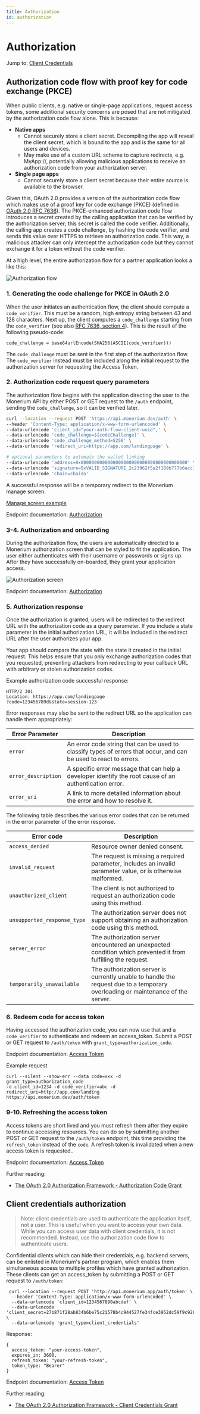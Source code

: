 ```yaml
---
title: Authorization
id: authorization
---
```


# Authorization

Jump to: [Client Credentials](#client-credentials-authorization)

## Authorization code flow with proof key for code exchange (PKCE)

When public clients, e.g. native or single-page applications, request access tokens, some additional security concerns are posed that are not mitigated by the authorization code flow alone. This is because:

- **Native apps**
  - Cannot securely store a client secret. Decompiling the app will reveal the client secret, which is bound to the app and is the same for all users and devices.
  - May make use of a custom URL scheme to capture redirects, e.g. MyApp://, potentially allowing malicious applications to receive an authorization code from your authorization server.
- **Single page apps**
  - Cannot securely store a client secret because their entire source is available to the browser.

Given this, OAuth 2.0 provides a version of the authorization code flow which makes use of a proof key for code exchange (PKCE) (defined in [OAuth 2.0 RFC 7636](https://tools.ietf.org/html/rfc7636)). The PKCE-enhanced authorization code flow introduces a secret created by the calling application that can be verified by the authorization server; this secret is called the code verifier. Additionally, the calling app creates a code challenge, by hashing the code verifier, and sends this value over HTTPS to retrieve an authorization code. This way, a malicious attacker can only intercept the authorization code but they cannot exchange it for a token without the code verifier.

At a high level, the entire authorization flow for a partner application looks a like this:

![Authorization flow](../static/img/AuthorizationCodeFlowPKCE.jpg)

### 1. Generating the code challenge for PKCE in OAuth 2.0

When the user initiates an authentication flow, the client should compute a `code_verifier`. This must be a random, high entropy string between 43 and 128 characters. Next up, the client computes a `code_challenge` starting from the `code_verifier` (see also [RFC 7636, section 4](https://tools.ietf.org/html/rfc7636#section-4)). This is the result of the following pseudo-code:

```
code_challenge = base64urlEncode(SHA256(ASCII(code_verifier)))
```

The `code_challenge` must be sent in the first step of the authorization flow. The `code_verifier` instead must be included along the initial request to the authorization server for requesting the Access Token.

### 2. Authorization code request query parameters

The authorization flow begins with the application directing the user to the Monerium API by either POST or GET request to the `/auth` endpoint, sending the `code_challenge`, so it can be verified later.

```sh
curl --location --request POST 'https://api.monerium.dev/auth' \
--header 'Content-Type: application/x-www-form-urlencoded' \
--data-urlencode 'client_id="your-auth-flow-client-uuid",' \
--data-urlencode 'code_challenge=${codeChallenge}' \
--data-urlencode 'code_challenge_method=S256' \
--data-urlencode 'redirect_uri=https://app.com/landingpage' \

# optional parameters to automate the wallet linking
--data-urlencode 'address=0x0000000000000000000000000000000000000000' \
--data-urlencode 'signature=0xVALID_SIGNATURE_2c23962f5a2f189b777b6ecc19a395f446c86aaf3b5d1dc0ba919ddb34372f4c9f0c8686cfc2e8266b3e4d8d1bc7bc67c34a11f9dfe8e691b' \
--data-urlencode 'chain=chaido'
```

A successful response will be a temporary redirect to the Monerium manage screen.

[Manage screen example](https://sandbox.monerium.dev/partners/9f2b364e-cc19-11ef-92b5-aae55502171d/auth?client_id=9ee602d1-cc19-11ef-92b5-aae55502171d&code_challenge=WV2IpInAYuSKarMDnYxmkstBqZl6LlIv9Qtl1I8CEjw&code_challenge_method=S256&redirect_uri=https%3A%2F%2Fmonerium.netlify.app%2Fdashboard&response_type=code)

Endpoint documentation: [Authorization](./docs/api#tag/auth/operation/auth)

### 3-4. Authorization and onboarding

During the authorization flow, the users are automatically directed to a Monerium authorization screen that can be styled to fit the application. The user either authenticates with their username or passwords or signs up. After they have successfully on-boarded, they grant your application access.

![Authorization screen](../static/img/AuthFlowScreen.jpg)

Endpoint documentation: [Authorization](./docs/api#tag/auth/operation/auth)

### 5. Authorization response

Once the authorization is granted, users will be redirected to the redirect URL with the authorization code as a query parameter. If you include a state parameter in the initial authorization URL, it will be included in the redirect URL after the user authorizes your app.

Your app should compare the state with the state it created in the initial request. This helps ensure that you only exchange authorization codes that you requested, preventing attackers from redirecting to your callback URL with arbitrary or stolen authorization codes.

Example authorization code successful response:

```
HTTP/2 301
Location: https://app.com/landingpage
?code=123456789d&state=session-123
```

Error responses may also be sent to the redirect URL so the application can handle them appropriately:

| Error Parameter     | Description                                                                                                       |
| ------------------- | ----------------------------------------------------------------------------------------------------------------- |
| `error`             | An error code string that can be used to classify types of errors that occur, and can be used to react to errors. |
| `error_description` | A specific error message that can help a developer identify the root cause of an authentication error.            |
| `error_uri`         | A link to more detailed information about the error and how to resolve it.                                        |

The following table describes the various error codes that can be returned in the error parameter of the error response.

| Error code                  | Description                                                                                                                     |
| --------------------------- | ------------------------------------------------------------------------------------------------------------------------------- |
| `access_denied`             | Resource owner denied consent.                                                                                                  |
| `invalid_request`           | The request is missing a required parameter, includes an invalid parameter value, or is otherwise malformed.                    |
| `unauthorized_client`       | The client is not authorized to request an authorization code using this method.                                                |
| `unsupported_response_type` | The authorization server does not support obtaining an authorization code using this method.                                    |
| `server_error`              | The authorization server encountered an unexpected condition which prevented it from fulfilling the request.                    |
| `temporarily_unavailable`   | The authorization server is currently unable to handle the request due to a temporary overloading or maintenance of the server. |

### 6. Redeem code for access token

Having accessed the authorization code, you can now use that and a `code_verifier` to authenticate and redeem an access_token. Submit a POST or GET request to `/auth/token` with `grant_type=authorization_code`.

Endpoint documentation: [Access Token](docs/api#tag/auth/operation/auth-token)

Example request

```
curl --silent --show-err --data code=xxx -d grant_type=authorization_code
-d client_id=1234 -d code_verifier=abc -d redirect_uri=http://app.com/landing
https://api.monerium.dev/auth/token
```

### 9-10. Refreshing the access token

Access tokens are short lived and you must refresh them after they expire to continue accessing resources. You can do so by submitting another POST or GET request to the `/auth/token` endpoint, this time providing the `refresh_token` instead of the `code`.
A refresh token is invalidated when a new access token is requested..

Endpoint documentation: [Access Token](docs/api#tag/auth/operation/auth-token)

Further reading:

- [The OAuth 2.0 Authorization Framework - Authorization Code Grant](https://datatracker.ietf.org/doc/html/rfc6749#section-4.1)

## Client credentials authorization

> Note: client credentials are used to authenticate the application itself, not a user. This is useful when you want to access your own data. While you can access user data with client credentials, it is not recommended. Instead, use the authorization code flow to authenticate users.

Confidential clients which can hide their credentials, e.g. backend servers, can be enlisted in Monerium's partner program, which enables them simultaneous access to multiple profiles which have granted authorization. These clients can get an access_token by submitting a POST or GET request to `/auth/token`:

```
 curl --location --request POST 'http://api.monerium.app/auth/token' \
  --header 'Content-Type: application/x-www-form-urlencoded' \
  --data-urlencode 'client_id=1234567890abcdef' \
  --data-urlencode 'client_secret=27b871f28ab834b6be75c21578b4c944527fe34fce3952dc59f9c928b8502ee8' \
  --data-urlencode 'grant_type=client_credentials'
```

Response:

```
{
  access_token: "your-access-token",
  expires_in: 3600,
  refresh_token: "your-refresh-token",
  token_type: "Bearer"
}
```

Endpoint documentation: [Access Token](docs/api#tag/auth/operation/auth-token)

Further reading:

- [The OAuth 2.0 Authorization Framework - Client Credentials Grant](https://datatracker.ietf.org/doc/html/rfc6749#section-4.4)
